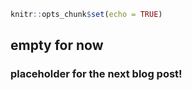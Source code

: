 
```{r setup, include=FALSE}
knitr::opts_chunk$set(echo = TRUE)

```

## empty for now 
### placeholder for the next blog post!



